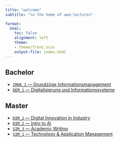 ```yaml
---
title: "welcome"  
subtitle: "to the home of awe:lectures"

format: 
  html:
    toc: false
    alignment: left
    theme:
    - theme/front.scss
    output-file: index.html
---
```


## Bachelor

- [`IMUK_1` — Grundzüge Informationsmanagement](lectures/GIM/22WT/admin/)
- [`DEM_1` — Digitalisierung und Informationssysteme](lectures/DE1/22WT/admin/)

## Master

- [`DIM_2` — Digital Innovation in Industry](lectures/DIiI/22ST/admin/)
- [`DIM_2` — Intro to AI](lectures/I2AI/22ST/admin/)
- [`SIM_3` — Academic Writing](lectures/AW/22WT/admin/)
- [`SIM_1` — Technology & Application Management](lectures/TAM/22WT/admin/)
